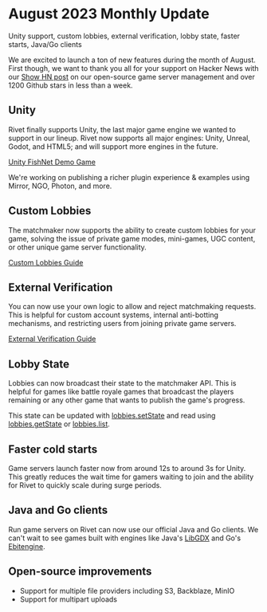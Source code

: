 
# August 2023 Monthly Update

Unity support, custom lobbies, external verification, lobby state, faster starts, Java/Go clients


We are excited to launch a ton of new features during the month of August. First though, we want to thank you all for your support on Hacker News with our [Show HN post](https://github.com/rivet-gg/rivet) on our open-source game server management and over 1200 Github stars in less than a week.

## Unity

Rivet finally supports Unity, the last major game engine we wanted to support in our lineup. Rivet now supports all major engines: Unity, Unreal, Godot, and HTML5; and will support more engines in the future.

[Unity FishNet Demo Game](https://github.com/rivet-gg/example-tanks-unity-fishnet)

We're working on publishing a richer plugin experience & examples using Mirror, NGO, Photon, and more.

## Custom Lobbies

The matchmaker now supports the ability to create custom lobbies for your game, solving the issue of private game modes, mini-games, UGC content, or other unique game server functionality.

[Custom Lobbies Guide](/docs/matchmaker/guides/custom-games)

## External Verification

You can now use your own logic to allow and reject matchmaking requests. This is helpful for custom account systems, internal anti-botting mechanisms, and restricting users from joining private game servers.

[External Verification Guide](/docs/matchmaker/guides/anti-botting#custom-external-verification)

## Lobby State

Lobbies can now broadcast their state to the matchmaker API. This is helpful for games like battle royale games that broadcast the players remaining or any other game that wants to publish the game's progress.

This state can be updated with [lobbies.setState](/docs/matchmaker/api/lobbies/set-state) and read using [lobbies.getState](/docs/matchmaker/api/lobbies/get-state) or [lobbies.list](/docs/matchmaker/api/lobbies/list).

## Faster cold starts

Game servers launch faster now from around 12s to around 3s for Unity. This greatly reduces the wait time for gamers waiting to join and the ability for Rivet to quickly scale during surge periods.

## Java and Go clients

Run game servers on Rivet can now use our official Java and Go clients. We can't wait to see games built with engines like Java's [LibGDX](https://libgdx.com/) and Go's [Ebitengine](https://ebitengine.org/).

## Open-source improvements

* Support for multiple file providers including S3, Backblaze, MinIO
* Support for multipart uploads


